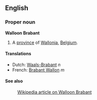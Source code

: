 ==English==
===Proper noun===
'''Walloon Brabant'''

#A [[province]] of [[Wallonia]], [[Belgium]].

====Translations====
*Dutch: [[Waals-Brabant]] ''n''
*French: [[Brabant Wallon]] ''m''

====See also====
:[[en:Walloon_Brabant|Wikipedia article on Walloon Brabant]]